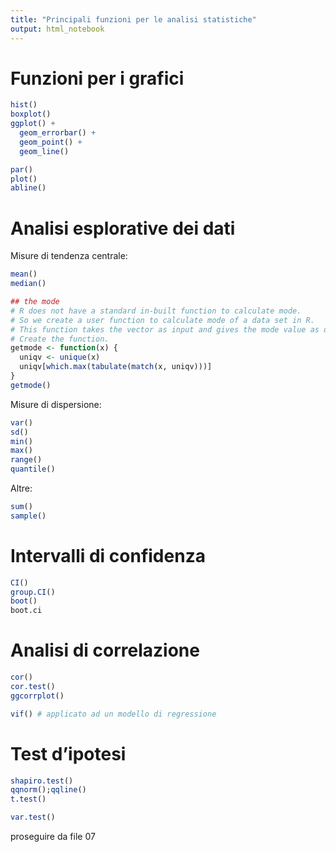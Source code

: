 ```yaml
---
title: "Principali funzioni per le analisi statistiche"
output: html_notebook
---
```



# Funzioni per i grafici


```r
hist()
boxplot()
ggplot() +
  geom_errorbar() +
  geom_point() +
  geom_line()

par()
plot()
abline()
```


# Analisi esplorative dei dati

Misure di tendenza centrale:
```r
mean()
median()

## the mode
# R does not have a standard in-built function to calculate mode.
# So we create a user function to calculate mode of a data set in R.
# This function takes the vector as input and gives the mode value as output.
# Create the function.
getmode <- function(x) {
  uniqv <- unique(x)
  uniqv[which.max(tabulate(match(x, uniqv)))]
}
getmode()
```

Misure di dispersione:
```r
var()
sd()
min()
max()
range()
quantile()

```

Altre:
```r
sum()
sample()
```


# Intervalli di confidenza

```r
CI()
group.CI()
boot()
boot.ci
```




# Analisi di correlazione

```r
cor()
cor.test()
ggcorrplot()

vif() # applicato ad un modello di regressione
```


# Test d'ipotesi

```r
shapiro.test()
qqnorm();qqline()
t.test()

var.test()

```


proseguire da file 07
